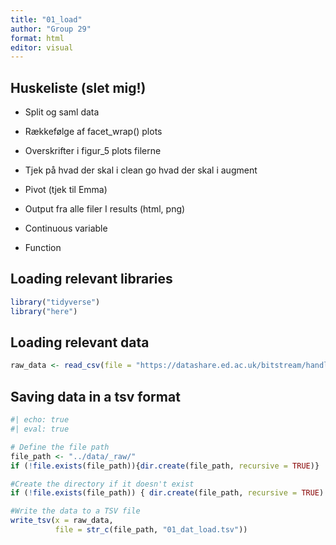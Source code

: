 ```yaml
---
title: "01_load"
author: "Group 29"
format: html
editor: visual
---
```


## Huskeliste (slet mig!)

-   Split og saml data

-   Rækkefølge af facet_wrap() plots

-   Overskrifter i figur_5 plots filerne

-   Tjek på hvad der skal i clean go hvad der skal i augment

-   Pivot (tjek til Emma)

-   Output fra alle filer I results (html, png)

-   Continuous variable

-   Function

## Loading relevant libraries

```r
library("tidyverse")
library("here")
```

## Loading relevant data

```r

raw_data <- read_csv(file = "https://datashare.ed.ac.uk/bitstream/handle/10283/124/IST_corrected.csv?sequence=5&isAllowed=y")
```

## Saving data in a tsv format

```r
#| echo: true 
#| eval: true

# Define the file path
file_path <- "../data/_raw/" 
if (!file.exists(file_path)){dir.create(file_path, recursive = TRUE)}

#Create the directory if it doesn't exist
if (!file.exists(file_path)) { dir.create(file_path, recursive = TRUE) }

#Write the data to a TSV file
write_tsv(x = raw_data, 
          file = str_c(file_path, "01_dat_load.tsv"))
```

